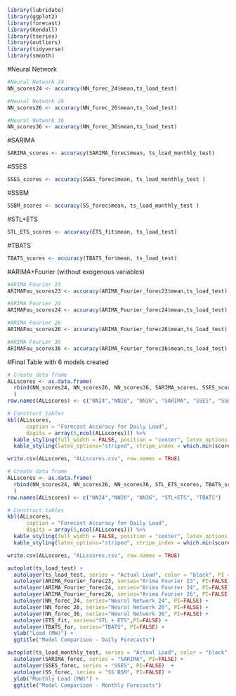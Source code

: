 ```r
library(lubridate)
library(ggplot2)
library(forecast)  
library(Kendall)
library(tseries)
library(outliers)
library(tidyverse)
library(smooth)
```

#Neural Network

```r
#Neural Network 24
NN_scores24 <- accuracy(NN_forec_24$mean,ts_load_test)

#Neural Network 26
NN_scores26 <- accuracy(NN_forec_26$mean,ts_load_test)

#Neural Network 36
NN_scores36 <- accuracy(NN_forec_36$mean,ts_load_test)
```

#SARIMA

```r
SARIMA_scores <- accuracy(SARIMA_forec$mean, ts_load_monthly_test)
```

#SSES

```r
SSES_scores <- accuracy(SSES_forec$mean, ts_load_monthly_test )
```

#SSBM

```r
SSBM_scores <- accuracy(SS_forec$mean, ts_load_monthly_test )
```

#STL+ETS

```r
STL_ETS_scores <- accuracy(ETS_fit$mean, ts_load_test)
```

#TBATS

```r
TBATS_scores <- accuracy(TBATS_for$mean, ts_load_test)
```

#ARIMA+Fourier (without exogenous variables)
```r
#ARIMA Fourier 23
ARIMAFou_scores23 <- accuracy(ARIMA_Fourier_forec23$mean,ts_load_test)

#ARIMA Fourier 24
ARIMAFou_scores24 <- accuracy(ARIMA_Fourier_forec24$mean,ts_load_test)

#ARIMA Fourier 26
ARIMAFou_scores26 <- accuracy(ARIMA_Fourier_forec26$mean,ts_load_test)

#ARIMA Fourier 36
ARIMAFou_scores36 <- accuracy(ARIMA_Fourier_forec36$mean,ts_load_test)
```


#Final Table with 6 models created
```r
# Create data frame
ALLscores <- as.data.frame(
  rbind(NN_scores24, NN_scores26, NN_scores36, SARIMA_scores, SSES_scores, SSBM_scores, STL_ETS_scores, TBATS_scores, ARIMAFou_scores23, ARIMAFou_scores24, ARIMAFou_scores26, ARIMAFou_scores36)
  )
row.names(ALLscores) <- c("NN24","NN26", "NN36", "SARIMA", "SSES", "SSBM", "STL+ETS", "TBATS", "AF23","AF24", "AF26", "AF36")

# Construct tables
kbl(ALLscores, 
      caption = "Forecast Accuracy for Daily Load",
      digits = array(5,ncol(ALLscores))) %>%
  kable_styling(full_width = FALSE, position = "center", latex_options = "hold_position") %>%
  kable_styling(latex_options="striped", stripe_index = which.min(scores[,"MAPE"]))

write.csv(ALLscores, "ALLscores.csv", row.names = TRUE)
```


```r
# Create data frame
ALLscores <- as.data.frame(
  rbind(NN_scores24, NN_scores26, NN_scores36, STL_ETS_scores, TBATS_scores)
  )
row.names(ALLscores) <- c("NN24","NN26", "NN36", "STL+ETS", "TBATS")

# Construct tables
kbl(ALLscores, 
      caption = "Forecast Accuracy for Daily Load",
      digits = array(5,ncol(ALLscores))) %>%
  kable_styling(full_width = FALSE, position = "center", latex_options = "hold_position") %>%
  kable_styling(latex_options="striped", stripe_index = which.min(scores[,"MAPE"]))

write.csv(ALLscores, "ALLscores.csv", row.names = TRUE)
```

```r
autoplot(ts_load_test) +
  autolayer(ts_load_test, series = "Actual Load", color = "black", PI = FALSE) +
  autolayer(ARIMA_Fourier_forec23, series="Arima Fourier 23", PI=FALSE) +
  autolayer(ARIMA_Fourier_forec24, series="Arima Fourier 24", PI=FALSE) +
  autolayer(ARIMA_Fourier_forec26, series="Arima Fourier 26", PI=FALSE) +
  autolayer(NN_forec_24, series="Neural Network 24", PI=FALSE) +
  autolayer(NN_forec_26, series="Neural Network 26", PI=FALSE) +
  autolayer(NN_forec_36, series="Neural Network 36", PI=FALSE) +
  autolayer(ETS_fit, series="STL + ETS",PI=FALSE) +
  autolayer(TBATS_for, series="TBATS", PI=FALSE) +
  ylab("Load (MW)") +
  ggtitle("Model Comparison - Daily Forecasts")

autoplot(ts_load_monthly_test, series = "Actual Load", color = "black") +
  autolayer(SARIMA_forec, series = "SARIMA", PI=FALSE) +
  autolayer(SSES_forec, series = "SSES", PI=FALSE)  +
  autolayer(SS_forec, series = "SS BSM", PI=FALSE) +
  ylab("Monthly Load (MW)") +
  ggtitle("Model Comparison - Monthly Forecasts")


```

